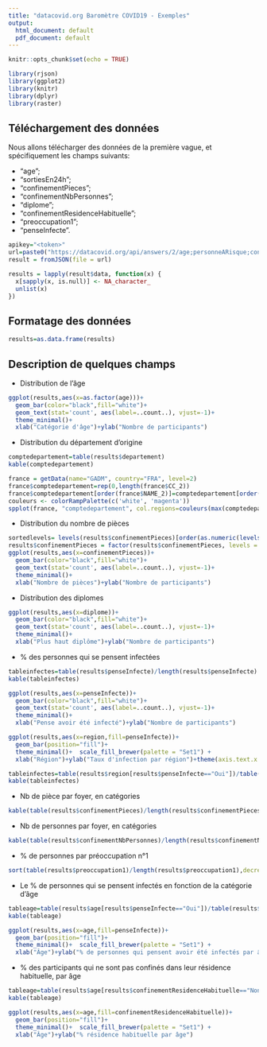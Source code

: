 ```yaml
---
title: "datacovid.org Baromètre COVID19 - Exemples"
output:
  html_document: default
  pdf_document: default
---
```


```r
knitr::opts_chunk$set(echo = TRUE)
```

```r
library(rjson)
library(ggplot2)
library(knitr)
library(dplyr)
library(raster)
```

## Téléchargement des données

Nous allons télécharger des données de la première vague, et spécifiquement les champs suivants:

- "age";
- "sortiesEn24h";
- "confinementPieces";
- "confinementNbPersonnes";
- "diplome";
- "confinementResidenceHabituelle";
- "preoccupation1";
- "penseInfecte".

```r
apikey="<token>"
url=paste0("https://datacovid.org/api/answers/2/age;personneARisque;confinementPieces;confinementNbPersonnes;diplome;confinementResidenceHabituelle;preoccupation1;penseInfecte;departement;region?token=",apikey,"&values=true")
result = fromJSON(file = url)

results = lapply(result$data, function(x) {
  x[sapply(x, is.null)] <- NA_character_
  unlist(x)
})
```

## Formatage des données

```r
results=as.data.frame(results)
```

## Description de quelques champs


- Distribution de l'âge
```r
ggplot(results,aes(x=as.factor(age)))+
  geom_bar(color="black",fill="white")+
  geom_text(stat='count', aes(label=..count..), vjust=-1)+
  theme_minimal()+
  xlab("Catégorie d'âge")+ylab("Nombre de participants")
```

- Distribution du département d'origine

```r
comptedepartement=table(results$departement)
kable(comptedepartement)
```

```r
france = getData(name="GADM", country="FRA", level=2)
france$comptedepartement=rep(0,length(france$CC_2))
france$comptedepartement[order(france$NAME_2)]=comptedepartement[order(names(comptedepartement))]
couleurs <- colorRampPalette(c('white', 'magenta'))
spplot(france, "comptedepartement", col.regions=couleurs(max(comptedepartement)),  main=list(label="Nombre de participants par département",cex=.8))
```

- Distribution du nombre de pièces
```r
sortedlevels= levels(results$confinementPieces)[order(as.numeric(levels(results$confinementPieces)))]
results$confinementPieces = factor(results$confinementPieces, levels = sortedlevels)
ggplot(results,aes(x=confinementPieces))+
  geom_bar(color="black",fill="white")+
  geom_text(stat='count', aes(label=..count..), vjust=-1)+
  theme_minimal()+
  xlab("Nombre de pièces")+ylab("Nombre de participants")
```
- Distribution des diplomes
```r
ggplot(results,aes(x=diplome))+
  geom_bar(color="black",fill="white")+
  geom_text(stat='count', aes(label=..count..), vjust=-1)+
  theme_minimal()+
  xlab("Plus haut diplôme")+ylab("Nombre de participants")
```

- % des personnes qui se pensent infectées
```r
tableinfectes=table(results$penseInfecte)/length(results$penseInfecte)
kable(tableinfectes)
```

```r
ggplot(results,aes(x=penseInfecte))+
  geom_bar(color="black",fill="white")+
  geom_text(stat='count', aes(label=..count..), vjust=-1)+
  theme_minimal()+
  xlab("Pense avoir été infecté")+ylab("Nombre de participants")
```

```r
ggplot(results,aes(x=region,fill=penseInfecte))+
  geom_bar(position="fill")+
  theme_minimal()+  scale_fill_brewer(palette = "Set1") +
  xlab("Région")+ylab("Taux d'infection par région")+theme(axis.text.x = element_text(angle = 90, hjust = 1))
```

```r
tableinfectes=table(results$region[results$penseInfecte=="Oui"])/table(results$region)
kable(tableinfectes)
```

- Nb de pièce par foyer, en catégories

```r
kable(table(results$confinementPieces)/length(results$confinementPieces))
```

- Nb de personnes par foyer, en catégories
```r
kable(table(results$confinementNbPersonnes)/length(results$confinementNbPersonnes))
```

- % de personnes par préoccupation n°1
```r
sort(table(results$preoccupation1)/length(results$preoccupation1),decreasing = T)
```

- Le % de personnes qui se pensent infectés en fonction de la catégorie d'âge
```r
tableage=table(results$age[results$penseInfecte=="Oui"])/table(results$age)
kable(tableage)
```

```r
ggplot(results,aes(x=age,fill=penseInfecte))+
  geom_bar(position="fill")+
  theme_minimal()+  scale_fill_brewer(palette = "Set1") +
  xlab("Âge")+ylab("% de personnes qui pensent avoir été infectés par âge")
```

- % des participants qui ne sont pas confinés dans leur résidence habituelle, par âge

```r
tableage=table(results$age[results$confinementResidenceHabituelle=="Non"])/table(results$age)
kable(tableage)
```

```r
ggplot(results,aes(x=age,fill=confinementResidenceHabituelle))+
  geom_bar(position="fill")+
  theme_minimal()+  scale_fill_brewer(palette = "Set1") +
  xlab("Âge")+ylab("% résidence habituelle par âge")
```


